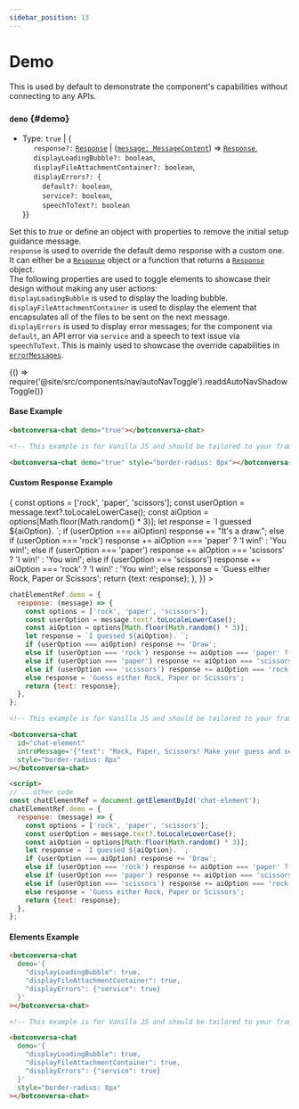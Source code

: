 ```yaml
---
sidebar_position: 13
---
```


# Demo

This is used by default to demonstrate the component's capabilities without connecting to any APIs.

### `demo` {#demo}

- Type: `true` | \{ <br />
  &nbsp;&nbsp;&nbsp;&nbsp; `response?:` [`Response`](/docs/connect#Response) | ([`message: MessageContent`](/docs/messages/#MessageContent)) => [`Response`](/docs/connect#Response), <br />
  &nbsp;&nbsp;&nbsp;&nbsp; `displayLoadingBubble?: boolean`, <br />
  &nbsp;&nbsp;&nbsp;&nbsp; `displayFileAttachmentContainer?: boolean`, <br />
  &nbsp;&nbsp;&nbsp;&nbsp; `displayErrors?: {`<br />
  &nbsp;&nbsp;&nbsp;&nbsp;&nbsp;&nbsp;&nbsp;&nbsp; `default?: boolean`, <br />
  &nbsp;&nbsp;&nbsp;&nbsp;&nbsp;&nbsp;&nbsp;&nbsp; `service?: boolean`, <br />
  &nbsp;&nbsp;&nbsp;&nbsp;&nbsp;&nbsp;&nbsp;&nbsp; `speechToText?: boolean` <br />
  }\}

Set this to _true_ or define an object with properties to remove the initial setup guidance message. <br />
`response` is used to override the default demo response with a custom one. It can either be a [`Response`](/docs/connect#Response) object or a function that returns
a [`Response`](/docs/connect#Response) object. <br />
The following properties are used to toggle elements to showcase their design without making any user actions: <br />
`displayLoadingBubble` is used to display the loading bubble. <br />
`displayFileAttachmentContainer` is used to display the element that encapsulates all of the files to be sent on the next message. <br />
`displayErrors` is used to display error messages; for the component via `default`, an API error via `service` and a speech to text issue via `speechToText`.
This is mainly used to showcase the override capabilities in [`errorMessages`](/docs/messages#errorMessages). <br />


<BrowserOnly>{() => require('@site/src/components/nav/autoNavToggle').readdAutoNavShadowToggle()}</BrowserOnly>

#### Base Example

<ComponentContainer>
  <botconversaChatBrowser style={{borderRadius: '8px'}} demo={true}></botconversaChatBrowser>
</ComponentContainer>

<Tabs>
<TabItem value="js" label="Sample code">

```html
<botconversa-chat demo="true"></botconversa-chat>
```

</TabItem>
<TabItem value="py" label="Full code">

```html
<!-- This example is for Vanilla JS and should be tailored to your framework (see Examples) -->

<botconversa-chat demo="true" style="border-radius: 8px"></botconversa-chat>
```

</TabItem>
</Tabs>

<LineBreak></LineBreak>

#### Custom Response Example

<ComponentContainer>
  <botconversaChatBrowser
    style={{borderRadius: '8px'}}
    introMessage={{text: 'Rock, Paper, Scissors! Make your guess and see who wins!'}}
    demo={{
      response: (message) => {
        const options = ['rock', 'paper', 'scissors'];
        const userOption = message.text?.toLocaleLowerCase();
        const aiOption = options[Math.floor(Math.random() * 3)];
        let response = `I guessed ${aiOption}. `;
        if (userOption === aiOption) response += "It's a draw.";
        else if (userOption === 'rock') response += aiOption === 'paper' ? 'I win!' : 'You win!';
        else if (userOption === 'paper') response += aiOption === 'scissors' ? 'I win!' : 'You win!';
        else if (userOption === 'scissors') response += aiOption === 'rock' ? 'I win!' : 'You win!';
        else response = 'Guess either Rock, Paper or Scissors';
        return {text: response};
      },
    }}
  ></botconversaChatBrowser>
</ComponentContainer>

<Tabs>
<TabItem value="js" label="Sample code">

```javascript
chatElementRef.demo = {
  response: (message) => {
    const options = ['rock', 'paper', 'scissors'];
    const userOption = message.text?.toLocaleLowerCase();
    const aiOption = options[Math.floor(Math.random() * 3)];
    let response = `I guessed ${aiOption}. `;
    if (userOption === aiOption) response += 'Draw';
    else if (userOption === 'rock') response += aiOption === 'paper' ? 'I win!' : 'You win!';
    else if (userOption === 'paper') response += aiOption === 'scissors' ? 'I win!' : 'You win!';
    else if (userOption === 'scissors') response += aiOption === 'rock' ? 'I win!' : 'You win!';
    else response = 'Guess either Rock, Paper or Scissors';
    return {text: response};
  },
};
```

</TabItem>
<TabItem value="py" label="Full code">

```html
<!-- This example is for Vanilla JS and should be tailored to your framework (see Examples) -->

<botconversa-chat
  id="chat-element"
  introMessage='{"text": "Rock, Paper, Scissors! Make your guess and see who wins!"}'
  style="border-radius: 8px"
></botconversa-chat>

<script>
// ...other code
const chatElementRef = document.getElementById('chat-element');
chatElementRef.demo = {
  response: (message) => {
    const options = ['rock', 'paper', 'scissors'];
    const userOption = message.text?.toLocaleLowerCase();
    const aiOption = options[Math.floor(Math.random() * 3)];
    let response = `I guessed ${aiOption}. `;
    if (userOption === aiOption) response += 'Draw';
    else if (userOption === 'rock') response += aiOption === 'paper' ? 'I win!' : 'You win!';
    else if (userOption === 'paper') response += aiOption === 'scissors' ? 'I win!' : 'You win!';
    else if (userOption === 'scissors') response += aiOption === 'rock' ? 'I win!' : 'You win!';
    else response = 'Guess either Rock, Paper or Scissors';
    return {text: response};
  },
};
```

</TabItem>
</Tabs>

<LineBreak></LineBreak>

#### Elements Example

<ComponentContainer>
  <botconversaChatBrowser
    style={{borderRadius: '8px'}}
    demo={{
      displayLoadingBubble: true,
      displayFileAttachmentContainer: true,
      displayErrors: {service: true},
    }}
  ></botconversaChatBrowser>
</ComponentContainer>

<Tabs>
<TabItem value="js" label="Sample code">

```html
<botconversa-chat
  demo='{
    "displayLoadingBubble": true,
    "displayFileAttachmentContainer": true,
    "displayErrors": {"service": true}
  }'
></botconversa-chat>
```

</TabItem>
<TabItem value="py" label="Full code">

```html
<!-- This example is for Vanilla JS and should be tailored to your framework (see Examples) -->

<botconversa-chat
  demo='{
    "displayLoadingBubble": true,
    "displayFileAttachmentContainer": true,
    "displayErrors": {"service": true}
  }'
  style="border-radius: 8px"
></botconversa-chat>
```

</TabItem>
</Tabs>

<LineBreak></LineBreak>

